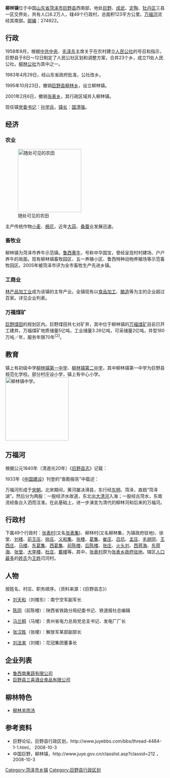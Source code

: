{{non-free|time=2019-01-05T05:26:25+00:00}}
{{refimprove|time=2019-01-05T05:26:25+00:00}}
'''柳林镇'''位于中国[[山东省|山东省]][[菏泽市|菏泽市]][[巨野县|巨野县]]西南部，地处[[巨野|巨野]]、[[成武|成武]]、[[定陶|定陶]]、[[牡丹区|牡丹区]]三县一区交界处，共有人口6.2万人，辖49个行政村，总面积123平方公里。[[万福河|万福河]]流经其南部。[[邮编|邮编]]：274922。

== 行政 ==
1958年9月，根据[[中共中央|中共中央]]、[[毛泽东|毛泽东]]主席关于在农村建立[[人民公社|人民公社]]的号召和指示，巨野县于8日～12日制定了人民公社区划和调整方案，合并23个乡，成立11处人民公社。[[柳林公社|柳林公社]]为其中之一。

1983年4月29日，经山东省政府批准，公社改乡。

1995年10月23日，撤销[[巨野县|巨野县]][[柳林乡|柳林乡]]，设立柳林镇。

2001年2月6日，撤销[[张表乡|张表乡]]，其行政区域并入柳林镇。

现任镇[[党委书记|党委书记]]：[[孙学兵|孙学兵]]，[[镇长|镇长]]：[[国清强|国清强]]。

== 经济 ==

=== 农业 ===
[[File:Liulin2.jpg|thumb|right|200px|
随处可见的农田]]

主产传统作物[[小麦|小麦]]、[[棉花|棉花]]，近年[[大蒜|大蒜]]、[[桑蚕|桑蚕]]业发展迅速。

=== 畜牧业 ===
柳林镇为菏泽市养牛示范镇。[[鲁西黄牛|鲁西黄牛]]，号称中华国宝，曾经呈现村村建场、户户养牛的局面。现有柳林镇畜牧园区、五一养殖小区、鲁西特种动物养殖场等示范畜牧园区。2005年被菏泽市评为全市畜牧生产先进乡镇。
=== 工商业 ===
[[林产品加工业|林产品加工业]]成为该镇的主导产业。全镇现有以[[食品加工|食品加工]]、[[酿造|酿造]]等为主的企业超过百家。详见企业列表。

=== 万福煤矿 ===
[[巨野煤田|巨野煤田]]的规划区内。巨野煤田共七对矿井，其中位于柳林镇的[[万福煤矿|万福煤矿]]目前已开工建井。万福煤矿地质储量5亿吨，工业储量3.26亿吨，可采储量2亿吨，井型180万吨／年，服务年限70年<sup>[2]</sup>。

== 教育 ==
镇上有初级中学[[柳林镇第一中学|柳林镇第一中学]]、[[柳林镇第二中学|柳林镇第二中学]]，其中柳林镇第一中学为巨野县规范化学校。部分村庄设小学，镇上有中心小学。
[[File:Liulin1.jpg|thumb|right|200px|
柳林镇中学。]]

== 万福河 ==
根据公元1840年（清道光20年）《[[巨野县志|巨野县志]]》记载：<Br>
{{quote|''
万福河即[[柳林河|柳林河]]。自[[定陶|定陶]]县西南古河汇流，东北经巨野县柳林集，遂名柳林河。又东经戴家楼、泗河集、姚家桥、田家桥，入[[金乡|金乡]]县界；又东经武家坑，入三家湾河，会彭家河。又东经十里铺桥，至张家土坝，折而南，入小引河，与[[涞河|涞河]]会。自此合流，东北经北田家寺，入鱼台县界，达[[济宁|济宁]]州，会诸河之水，入旧[[运河|运河]]。
''
}}

1933年《[[中国建设|中国建设]]》刊登的“查勘报告”中载述：<Br>
{{quote|''
万福河发源于定陶县之髣山与天奶奶庙二地。源于天奶奶庙者，名曰[[南渠河|南渠河]]；源于髣山者，名曰[[中渠河|中渠河]]。二渠河自发源地东行45里，至苗固店相汇合，即名万福河。经定陶、巨野、[[成武|成武]]、金乡、[[鱼台|鱼台]]5县，于鱼台东北部吴坑入[[南阳湖|南阳湖]]。全长125里，为[[鲁西南|鲁西南]]排洪主要河道。
''
}}

万福河形成于[[宋朝|宋朝]]。北宋期间，黄河屡决滑县，东行经[[东明|东明]]、菏泽，直趋“菏泽湖”。然后分为两股：一股经济水故道，东北出[[大清河|大清河]]入海；一股经古菏水，东南流经鱼台入泗而注淮。在此基础上，进一步演变为清代的柳林河和后来的万福河。

== 行政村 ==
下属49个行政村：[[张表村|张表村]](又名[[张表集|张表集]])、柳林村(又名柳林集，为镇政府驻地)、徐堂、[[刘楼|刘楼]]、[[前王庄|前王庄]]、[[徐庄|徐庄]]、[[义和集|义和集]]、[[张楼|张楼]]、[[葛集|葛集]]、[[崔庄|崔庄]]、[[吕坑|吕坑]]、[[孟庄|孟庄]]、[[毛胡同|毛胡同]]、[[王西庄|王西庄]]、[[马楼|马楼]]、[[东葛集|东葛集]]、[[西葛集|西葛集]]、[[前陈楼|前陈楼]]、[[后陈楼|后陈楼]]、[[张庄|张庄]]、[[火头刘|火头刘]]、[[西蒋海|西蒋海]]、[[东蒋海|东蒋海]]、[[张堂|张堂]]、[[大李楼|大李楼]]、[[杜庄|杜庄]]、[[戴楼|戴楼]]等。其中，[[张表村|张表村]]原为[[张表乡|张表乡]][[政府驻地|政府驻地]]。辖区[[人口最多|人口最多]]的[[姓氏|姓氏]]为[[王姓|王姓]]闫河村。

== 人物 ==
按姓名、村庄、职务顺序。（资料来源：《巨野县志》）

*[[刘天和|刘天和]]（刘楼东）：南宁空军副军长 

*[[陈同|陈同]]（前陈楼）：陕西省铁路分局纪委书记、铁道报社总编辑 

*[[马兰桐|马兰桐]]（马楼）：贵州省电力总局党总支书记、发电厂厂长

*[[张汉胜|张汉胜]]（张楼）：解放军某部副部长

*[[刘法来|刘法来]]（刘楼）：花冠集团董事长

== 企业列表 ==
*[[鲁西南果蔬有限公司|鲁西南果蔬有限公司]]
*[[巨野县三喜酒业食品有限公司|巨野县三喜酒业食品有限公司]]

== 柳林特色 ==
*[[柳林羊肉汤|柳林羊肉汤]]

== 参考资料 ==
* 巨野论坛，巨野县行政区划，http://www.juyebbs.com/bbs/thread-4484-1-1.html，{{dead link|date=2018年3月 |bot=InternetArchiveBot |fix-attempted=yes }} 2008-10-3
* 中国巨野，柳林镇，http://www.juye.gov.cn/classlist.asp?classid=212 {{Wayback|url=http://www.juye.gov.cn/classlist.asp?classid=212 |date=20190611005041 }} ，2008-10-3

{{巨野县行政区划}}

[[Category:菏泽市乡镇|Category:菏泽市乡镇]]
[[Category:巨野县行政区划|Category:巨野县行政区划]]